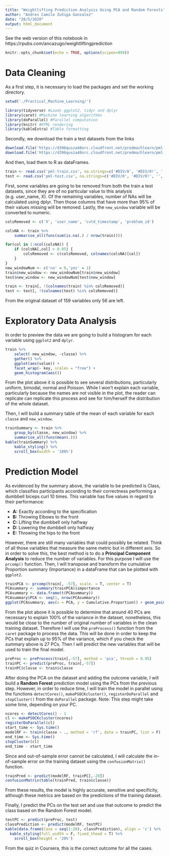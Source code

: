 ```yaml
---
title: "Weightlifting Prediction Analysis Using PCA and Random Forests"
author: "Andres Camilo Zuñiga Gonzalez"
date: "28/5/2020"
output: html_document
---
```


See the web version of this notebook in https://rpubs.com/ancazugo/weightliftingprediction

```r
knitr::opts_chunk$set(echo = TRUE, options(scipen=999))
```
# Data Cleaning

As a first step, it is necessary to load the packages and set the working directory.
```r
setwd('./Practical_Machine_Learning/')
```
```r
library(tidyverse) #Loads ggplot2, tidyr and dplyr
library(caret) #Machine learning algorithms
library(doParallel) #Parallel computation
library(knitr) #HTML rendering
library(kableExtra) #Table formatting
```

Secondly, we download the train a test datasets from the links
```r
download.file('https://d396qusza40orc.cloudfront.net/predmachlearn/pml-training.csv', destfile = 'pml-train.csv')
download.file('https://d396qusza40orc.cloudfront.net/predmachlearn/pml-testing.csv', destfile = 'pml-test.csv')
```
And then, load them to R as dataFrames.
```r
train <- read.csv('pml-train.csv', na.strings=c('#DIV/0', '#DIV/0!', '', 'NA'))
test <- read.csv('pml-test.csv', na.strings=c('#DIV/0', '#DIV/0!', '', 'NA'))
```

First, some variables are going to be removed from both the train a test datasets, since they are of no particular value to this analysis (e.g. user_name, X). Of the remaining variables, number of NAs will be calculated using dplyr. Then those columns that have more than 95% of their values missing will be removed. Lastly, the `new_window` variable will be converted to numeric.
```r
colsRemoved <- c('X', 'user_name', 'cvtd_timestamp', 'problem_id')

colsNA <- train %>%
    summarise_all(funs(sum(is.na(.) / nrow(train))))

for(col in 1:ncol(colsNA)) {
    if (colsNA[,col] > 0.95) {
        colsRemoved <- c(colsRemoved, colnames(colsNA)[col])
    }
}
new_windowNum <- c('no' = 0,'yes' = 1)
train$new_window <- new_windowNum[train$new_window]
test$new_window <- new_windowNum[test$new_window]

train <- train[, !(colnames(train) %in% colsRemoved)]
test <- test[, !(colnames(test) %in% colsRemoved)]
```

From the original dataset of 159 variables only 56 are left. 

# Exploratory Data Analysis

In order to preview the data we are going to build a histogram for each variable using `ggplot2` and `dplyr`.
```r
train %>%
    select(-new_window, -classe) %>% 
    gather() %>% 
    ggplot(aes(value)) +
    facet_wrap(~ key, scales = "free") +
    geom_histogram(aes())
```

From the plot above it is possible to see several distributions, particularly uniform, bimodal, normal and Poisson. While I won't explain each variable, particularly because the names are not visible in the plot, the reader can replicate can replicate this process and see for him/herself the distribution of the whole dataset.

Then, I will build a summary table of the mean of each variable for each `classe` and `new_window`.
```r
trainSummary <- train %>%
    group_by(classe, new_window) %>%
    summarise_all(funs(mean(.)))
kable(trainSummary) %>%
    kable_styling() %>%
    scroll_box(width = '100%')
```

# Prediction Model

As evidenced by the summary above, the variable to be predicted is Class, which classifies participants according to their correctness performing a dumbbell biceps curl 10 times. This variable has five values in regard to their performance:

* **A:** Exactly according to the specification
* **B:** Throwing Elbows to the front
* **C:** Lifting the dumbbell only halfway
* **D:** Lowering the dumbbell only halfway
* **E:** Throwing the hips to the front

However, there are still many variables that could possibly be related. Think of all those variables that measure the same metric but in different axis. So in order to solve this, the best method is to do a **Principal Component Analysis** to reduce the number of variables. For this purpose I will use the `prcomp()` function. Then, I will transpose and transform the cumulative Proportion summary (Importance) in a dataFrame that can be plotted with `ggplot2`.

```r
trainPCA <- prcomp(train[, -57], scale. = T, center = T)
PCAsummary <- summary(trainPCA)$importance
PCAsummary <- data.frame(t(PCAsummary))
PCAsummary$PCA <- seq(1, nrow(PCAsummary))
ggplot(PCAsummary, aes(x = PCA, y = Cumulative.Proportion)) + geom_point() + theme_bw()
```
From the plot above it is possible to determine that around 40 PCs are necessary to explain 100% of the variance in the dataset, nonetheless, this would be close to the number of original number of variables in the clean training dataset. Therefore I will use the `preProcess()` function from the `caret` package to process the data. This will be done in order to keep the PCs that explain up to 95% of the variance, which if you check the summary above is 27 PCs. Then I will predict the new variables that will be used to train the final model.

```r
preProc <- preProcess(train[,-57], method = 'pca', thresh = 0.95)
trainPC <- predict(preProc, train[,-57])
trainPC$classe <- train$classe
```

After doing the PCA on the dataset and adding the outcome variable, I will build a **Random Forest** prediction model using the PCs from the previous step. However, in order to reduce time, I will train the model in parallel using the functions `detectCores()`, `makePSOCKcluster()`, `registerDoParallel` and `stopCluster()` from the `doParallel` package. Note: This step might take some time, depending on your PC.

```r
ncores <- detectCores() - 1
cl <- makePSOCKcluster(ncores)
registerDoParallel(cl)
start_time <- Sys.time()
modelRF <- train(classe ~ ., method = 'rf', data = trainPC, list = F)
end_time <- Sys.time()
stopCluster(cl)
end_time - start_time
```

Since and out-of-sample error cannot be calculated, I will calculate the in-of-sample error on the training dataset using the `confusionMatrix()` function.

```r
trainPred <- predict(modelRF, trainPC[,-28])
confusionMatrix(table(trainPred, train$classe))
```
From these results, the model is highly accurate, sensitive and specificity, although these metrics are based on the predictions of the training dataset.

Finally, I predict the PCs on the test set and use that outcome to predict the class based on the Random Forest model.
```r
testPC <- predict(preProc, test)
classPrediction <- predict(modelRF, testPC)
kable(data.frame(Case = seq(1:20), classPrediction), align = 'c') %>%
  kable_styling(full_width = F, fixed_thead = T) %>%
    scroll_box(height = '20%')
```

From the quiz in Coursera, this is the correct outcome for all the cases.